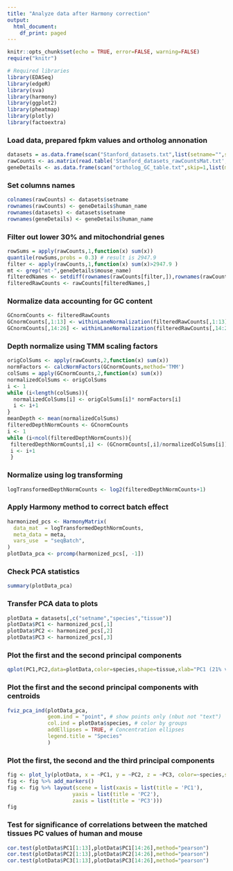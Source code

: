 ```yaml
---
title: "Analyze data after Harmony correction"
output:
  html_document:
    df_print: paged
---
```


```r
knitr::opts_chunk$set(echo = TRUE, error=FALSE, warning=FALSE)
require("knitr")
```

```r
# Required libraries
library(EDASeq)
library(edgeR)
library(sva)
library(harmony)
library(ggplot2)
library(pheatmap)
library(plotly)
library(factoextra)
```

### Load data, prepared fpkm values and ortholog annonation

```r
datasets = as.data.frame(scan("Stanford_datasets.txt",list(setname="",seqBatch="",species="",tissue=""),sep="\t"))
rawCounts <- as.matrix(read.table('Stanford_datasets_rawCountsMat.txt',header=FALSE,sep='\t'))
geneDetails <- as.data.frame(scan("ortholog_GC_table.txt",skip=1,list(mouse_name="",mouse_GC = 0.0,human_name = "",human_GC=0.0)))
```

### Set columns names

```r
colnames(rawCounts) <- datasets$setname
rownames(rawCounts) <- geneDetails$human_name 
rownames(datasets) <- datasets$setname
rownames(geneDetails) <- geneDetails$human_name 
```

### Filter out lower 30% and mitochondrial genes

```r
rowSums = apply(rawCounts,1,function(x) sum(x))
quantile(rowSums,probs = 0.3) # result is 2947.9 
filter <- apply(rawCounts,1,function(x) sum(x)>2947.9 )
mt <- grep("mt-",geneDetails$mouse_name)
filteredNames <- setdiff(rownames(rawCounts[filter,]),rownames(rawCounts[mt,])) 
filteredRawCounts <- rawCounts[filteredNames,]
```

### Normalize data accounting for GC content

```r
GCnormCounts <- filteredRawCounts
GCnormCounts[,1:13] <- withinLaneNormalization(filteredRawCounts[,1:13],geneDetails[filteredNames,"human_GC"],which="loess",round=TRUE)
GCnormCounts[,14:26] <- withinLaneNormalization(filteredRawCounts[,14:26],geneDetails[filteredNames,"mouse_GC"],which="loess",round=TRUE)
```

### Depth normalize using TMM scaling factors

```r
origColSums <- apply(rawCounts,2,function(x) sum(x))
normFactors <- calcNormFactors(GCnormCounts,method='TMM')
colSums = apply(GCnormCounts,2,function(x) sum(x))
normalizedColSums <- origColSums
i <- 1
while (i<length(colSums)){
  normalizedColSums[i] <- origColSums[i]* normFactors[i]
  i <- i+1
}
meanDepth <- mean(normalizedColSums)
filteredDepthNormCounts <- GCnormCounts
i <- 1
while (i<ncol(filteredDepthNormCounts)){
 filteredDepthNormCounts[,i] <- (GCnormCounts[,i]/normalizedColSums[i])*meanDepth
 i <- i+1
 }
```

### Normalize using log transforming 

```r
logTransformedDepthNormCounts <- log2(filteredDepthNormCounts+1)
```

### Apply Harmony method to correct batch effect

```r
harmonized_pcs <- HarmonyMatrix(
  data_mat  = logTransformedDepthNormCounts,       
  meta_data = meta,
  vars_use  = "seqBatch",
)
plotData_pca <- prcomp(harmonized_pcs[, -1])
```

### Check PCA statistics

```r
summary(plotData_pca)
```

### Transfer PCA data to plots

```r
plotData = datasets[,c("setname","species","tissue")]
plotData$PC1 <- harmonized_pcs[,1]
plotData$PC2 <- harmonized_pcs[,2]
plotData$PC3 <- harmonized_pcs[,3]
```

### Plot the first and the second principal components 

```r
qplot(PC1,PC2,data=plotData,color=species,shape=tissue,xlab="PC1 (21% variability)",ylab="PC2 (12% variability)")+scale_shape_manual(values=c("adipose"=0,"adrenal"=1,"brain"=2,"sigmoid"=3,"heart"=4,"kidney"=5,"liver"=6,"lung"=7,"ovary"=8,"pancreas"=9,"small_bowel"=10,"spleen"=11,"testis"=12))
```

### Plot the first and the second principal components with centroids

```r
fviz_pca_ind(plotData_pca,
             geom.ind = "point", # show points only (nbut not "text")
             col.ind = plotData$species, # color by groups
             addEllipses = TRUE, # Concentration ellipses
             legend.title = "Species"
             )
```

### Plot the first, the second and the third principal components

```r
fig <- plot_ly(plotData, x = ~PC1, y = ~PC2, z = ~PC3, color=~species,shape=~tissue)
fig <- fig %>% add_markers()
fig <- fig %>% layout(scene = list(xaxis = list(title = 'PC1'),
                     yaxis = list(title = 'PC2'),
                     zaxis = list(title = 'PC3')))
fig
```

### Test for significance of correlations between the matched tissues PC values of human and mouse

```r
cor.test(plotData$PC1[1:13],plotData$PC1[14:26],method="pearson") 
cor.test(plotData$PC2[1:13],plotData$PC2[14:26],method="pearson")
cor.test(plotData$PC3[1:13],plotData$PC3[14:26],method="pearson") 
```
